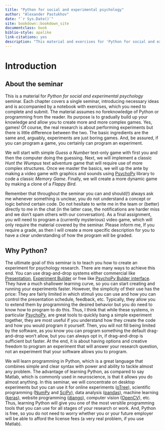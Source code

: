 ```yaml
--- 
title: "Python for social and experimental psychology"
author: "Alexander Pastukhov"
date: "`r Sys.Date()`"
site: bookdown::bookdown_site
documentclass: book
biblio-style: apalike
link-citations: yes
description: "This material and exercises for 'Python for social and experimental psychology' seminar."
---
```


# Introduction {-}


## About the seminar {-}
This is a material for _Python for social and experimental psychology_ seminar. Each chapter covers a single seminar, introducing necessary ideas and is accompanied by a notebook with exercises, which you need to complete and submit. The material assumes no foreknowledge of Python or programming from the reader. Its purpose is to gradually build up your knowledge and allow you to create more and more complex games. Yes, games! Of course, the real research is about performing experiments but there is little difference between the two. The basic ingredients are the same and, arguably, experiments are just boring games. And, be assured, if you can program a game, you certainly can program an experiment.

We will start with simple _Guess a Number_ text-only game with first you and then the computer doing the guessing. Next, we will implement a classic _Hunt the Wumpus_ text adventure game that will require use of more complex structures. Once we master the basics, we will up the ante by making a video game with graphics and sounds using [PsychoPy](https://psychopy.org/) library to code a classic _Memory Game_. Finally, we will create a more dynamic game by making a clone of a _Flappy Bird_.

Remember that throughout the seminar you can and should(!) always ask me whenever something is unclear, you do not understand a concept or logic behind certain code. Do not hesitate to write me in the team or (better) directly to me in the chat (in the latter case, the notifications are harder miss and we don't spam others with our conversation).
As a final assignment, you will need to program a (currently mysterious) video game, which will only require the material covered by the seminar. Please inform me, If you require a grade, as then I will create a more specific description for you to have a clear understanding of how the program will be graded.

## Why Python? {-}
The ultimate goal of this seminar is to teach you how to create an experiment for psychology research. There are many ways to achieve this end. You can use drag-and-drop systems either commercial like [Presentation](https://www.neurobs.com/), [Experiment Builder](https://www.sr-research.com/experiment-builder/) or free like [PsychoPy Bulder interface](https://psychopy.org/builder). They have a much shallower learning curve, so you can start creating and running your experiments faster. However, the simplicity of their use has the price: They are fairly limited in which stimuli you can use and how you can control the presentation schedule, feedback, etc. Typically, they allow you to extend them by programming the desired behavior but you do need to know how to program to do this. Thus, I think that while these systems, in particular [PsychoPy](https://psychopy.org/), are great tools to quickly bang a simple experiment together, they are most useful if you understand how they create the code and how you would program it yourself. Then, you will not fill being limited by the software, as you know you can program something the default drag-and-drop won't allow, but you can always opt in, if drag-and-drop is sufficient but faster. At the end, it is about having options and creative freedom to program an experiment that will answer your research question, not an experiment that your software allows you to program.

We will learn programming in Python, which is a great language that combines simple and clear syntax with power and ability to tackle almost any problem. The advantage of learning Python, as compared to say Matlab, which is commonly used in neuroscience, is that it allows you do almost anything. In this seminar, we will concentrate on desktop experiments but you can use it for online experiments ([oTree](https://otree.readthedocs.io/en/latest/)), scientific programming ([NumPy](https://numpy.org/) and [SciPy](https://www.scipy.org/)), data analysis ([pandas](https://pandas.pydata.org/)), machine learning ([keras](https://keras.io/)), website programming ([django](https://www.djangoproject.com/)), computer vision ([OpenCV](https://opencv.org/)), etc. Thus, learning Python will give you one of the most versitile programming tools that you can use for all stages of your research or work. And, Python is free, so you do not need to worry whether you or your future employer will be able to afford the license fees (a very real problem, if you use Matlab).
